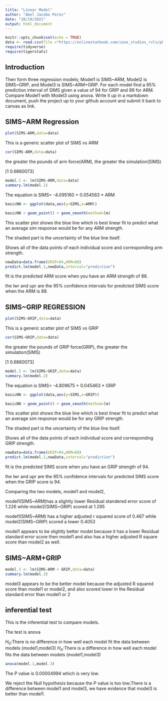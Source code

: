 ```yaml
---
title: "Linear Model"
author: "Abel Jacobo Perez"
date: "10/19/2021"
output: html_document
---
```


```r
knitr::opts_chunk$set(echo = TRUE)
data <- read.csv(file ="https://onlinestatbook.com/case_studies_rvls/physical_strength/data.txt",header=T,sep = '')
require(tidyverse)
require(tigerstats)
```
## Introduction

Then form three regression models; Model1 is SIMS~ARM, Model2 is SIMS~GRIP, and Model3 is SIMS~ARM+GRIP. For each model find a 95% prediction interval of SIMS given a value of 94  for GRIP and 88 for ARM. Compare Model1 with Model3 using anova. Write it up in a markdown document, push the project up to your github account and submit it back to canvas as link. 


## SIMS~ARM Regression

```r
plot(SIMS~ARM,data=data)
```

This is a generic scatter plot of SIMS vs ARM
```r
cor(SIMS~ARM,data=data)
```




the greater the pounds of arm force(ARM), the greater the simulation(SIMS)

[1 0.6860073]

```r
model.1 <- lm(SIMS~ARM,data=data)
summary.lm(model.1)
```
The equation is SIMS= -4.095160 + 0.054563 * ARM


```r
basicNN <- ggplot(data,aes(y=SIMS,x=ARM))
```


```r
basicNN + geom_point() + geom_smooth(method=lm)
``` 
This scatter plot shows the blue line which is best linear fit to predict what an average sim response would be for any ARM strength.

The shaded part is the uncertainty of the blue line itself.

Shows all of the data points of each individual score and corresponding arm strength.


```r
newData=data.frame(GRIP=94,ARM=88)
predict.lm(model.1,newData,interval="prediction")
```
fit is the predicted ARM score when you have an ARM strength of 88.

the lwr and upr are the 95% confidence intervals for predicted SIMS score when the ARM is 88.



## SIMS~GRIP REGRESSION

```r
plot(SIMS~GRIP,data=data)
```

This is a generic scatter plot of SIMS vs GRIP
```r
cor(SIMS~GRIP,data=data)
```




the greater the pounds of GRIP force(GRIP), the greater the simulation(SIMS)

[1 0.6860073]

```r
model.2 <- lm(SIMS~GRIP,data=data)
summary.lm(model.2)
```
The equation is SIMS= -4.809675 + 0.045463 * GRIP


```r
basicNN <- ggplot(data,aes(y=SIMS,x=GRIP))
```


```r
basicNN + geom_point() + geom_smooth(method=lm)
``` 
This scatter plot shows the blue line which is best linear fit to predict what an average sim response would be for any GRIP strength.

The shaded part is the uncertainty of the blue line itself.

Shows all of the data points of each individual score and corresponding GRIP strength.


```r
newData=data.frame(GRIP=94,ARM=88)
predict.lm(model.2,newData,interval="prediction")
```
fit is the predicted SIMS score when you have an GRIP strength of 94.

the lwr and upr are the 95% confidence intervals for predicted SIMS score when the GRIP score is 94.

Comparing the two models, model1 and model2, 

model1(SIMS~ARM)has a slightly lower Residual standered error score of 1.226 while model2(SIMS~GRIP) scored at 1.295

model1(SIMS~ARM) has a higher adjusted r squared score of 0.467 while model2(SIMS~GRIP) scored a lower 0.4053


model1 appears to be slightly better model because it has a lower Residual standard error score then model1 and also has a higher adjusted R square score than model2 as well. 



## SIMS~ARM+GRIP 




```r
model.3 <- lm(SIMS~ARM + GRIP,data=data)
summary.lm(model.3)
```

 model3 appears to be the better model because the adjusted R squared score than model1 or model2, and also scored lower in the Residual standard error than model1 or 2
 
## inferential test

This is the inferential test to compare models.

The test is anova

$H_0$:There is no difference in how well each model fit the data between models (model1,model3)
$H_A$:There is a difference in how well each model fits the data between models (model1,model3)

 
```r
anova(model.1,model.3)
```
The P value is 0.00004994 which is very low.

We reject the Null hypothesis because the P value is too low;There is a difference between model1 and model3, we have evidence that model3 is better than model1.

